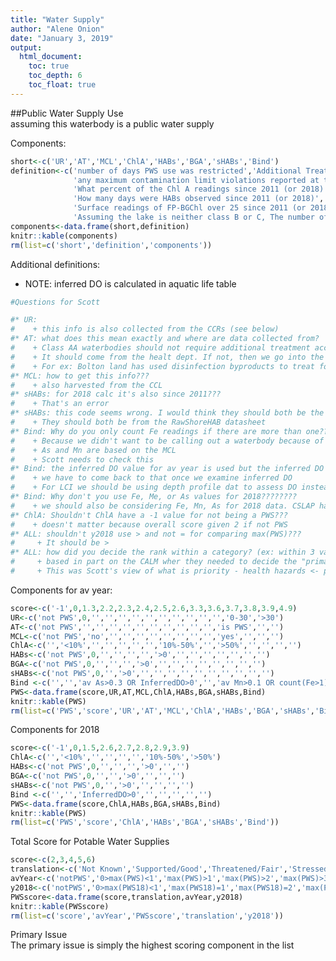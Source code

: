 ```yaml
---
title: "Water Supply"
author: "Alene Onion"
date: "January 3, 2019"
output:  
  html_document:
    toc: true
    toc_depth: 6
    toc_float: true
---
```


##Public Water Supply Use  
assuming this waterbody is a public water supply    

Components:  
```r
short<-c('UR','AT','MCL','ChlA','HABs','BGA','sHABs','Bind')
definition<-c('number of days PWS use was restricted','Additional Treatment',
              'any maximum contamination limit violations reported at the public water supply',
              'What percent of the Chl A readings since 2011 (or 2018) exceeded the standard (class AA standard is >4, class A standard is >6)',
              'How many days were HABs observed since 2011 (or 2018)',
              'Surface readings of FP-BGChl over 25 since 2011 (or 2018)','Count of shoreline habs that have FP-BGChl reading over 25 since 2011',
              'Assuming the lake is neither class B or C, The number of Fe, Mn, As hypolimnion samples that exceeded thresholds OR using inferred DO from aquatic life')
components<-data.frame(short,definition)
knitr::kable(components)
rm(list=c('short','definition','components'))
```

Additional definitions:   

* NOTE: inferred DO is calculated in aquatic life table  

```r
#Questions for Scott   

#* UR:  
#    + this info is also collected from the CCRs (see below)  
#* AT: what does this mean exactly and where are data collected from?  
#    + Class AA waterbodies should not require additional treatment according to the classification  
#    + It should come from the healt dept. If not, then we go into the CCRs - consumer confidence municipality reports #(required by law to report treatment)  
#    + For ex: Bolton land has used disinfection byproducts to treat for algae  
#* MCL: how to get this info???  
#    + also harvested from the CCL  
#* sHABs: for 2018 calc it's also since 2011???  
#    + That's an error
#* sHABs: this code seems wrong. I would think they should both be the same spreadsheet (it is in the swimming sHABs): #COUNTIFS(RawShoreHAB!$AC$2:$AC$500,">25",RawSurfaceAll!$AP$2:$AP$500,">2011")
#    + They should both be from the RawShoreHAB datasheet   
#* Bind: Why do you only count Fe readings if there are more than one???     
#    + Because we didn't want to be calling out a waterbody because of a single measurement  
#    + As and Mn are based on the MCL  
#    + Scott needs to check this  
#* Bind: the inferred DO value for av year is used but the inferred DO assessment is used for 2018????  
#    + we have to come back to that once we examine inferred DO  
#    + For LCI we should be using depth profile dat to assess DO instead  
#* Bind: Why don't you use Fe, Me, or As values for 2018????????  
#    + we should also be considering Fe, Mn, As for 2018 data. CSLAP hasn't been collecting this data in recent years.  
#* ChlA: Shouldn't ChlA have a -1 value for not being a PWS???   
#    + doesn't matter because overall score given 2 if not PWS
#* ALL: shouldn't y2018 use > and not = for comparing max(PWS)??? 
#     + It should be >
#* ALL: how did you decide the rank within a category? (ex: within 3 valuse = impaired)  
#     + based in part on the CALM wher they needed to decide the "primary pollutant"  
#     + This was Scott's view of what is priority - health hazards <- persistant pollutant, occurs continuously    
```

Components for av year:  
```r
score<-c('-1',0,1.3,2.2,2.3,2.4,2.5,2.6,3.3,3.6,3.7,3.8,3.9,4.9)
UR<-c('not PWS',0,'','','','','','','','','','','0-30','>30')
AT<-c('not PWS','','','','','','','','','','','is PWS','','')
MCL<-c('not PWS','no','','','','','','','','','yes','','','')
ChlA<-c('','<10%','','','','','','10%-50%','','>50%','','','','')
HABs<-c('not PWS',0,'','','','','>0','','','','','','','')
BGA<-c('not PWS',0,'','','','>0','','','','','','','','')
sHABs<-c('not PWS',0,'','>0','','','','','','','','','','')
Bind <-c('','','av As>0.3 OR InferredDO>0','','av Mn>0.1 OR count(Fe>1)>1','','','','count(Fe>10)>1','','','','','')
PWS<-data.frame(score,UR,AT,MCL,ChlA,HABs,BGA,sHABs,Bind)
knitr::kable(PWS)
rm(list=c('PWS','score','UR','AT','MCL','ChlA','HABs','BGA','sHABs','Bind'))
```	

Components for 2018
```r
score<-c('-1',0,1.5,2.6,2.7,2.8,2.9,3.9)
ChlA<-c('','<10%','','','','','10%-50%','>50%')
HABs<-c('not PWS',0,'','','','>0','','')
BGA<-c('not PWS',0,'','','>0','','','')
sHABs<-c('not PWS',0,'','>0','','','','')
Bind <-c('','','InferredDO>0','','','','','')
PWS<-data.frame(score,ChlA,HABs,BGA,sHABs,Bind)
knitr::kable(PWS)
rm(list=c('PWS','score','ChlA','HABs','BGA','sHABs','Bind'))

```	


Total Score for Potable Water Supplies    
```r
score<-c(2,3,4,5,6)
translation<-c('Not Known','Supported/Good','Threatened/Fair','Stressed/Poor','Impaired')
avYear<-c('notPWS','0>max(PWS)<1','max(PWS)>1','max(PWS)>2','max(PWS)>3')
y2018<-c('notPWS','0>max(PWS18)<1','max(PWS18)=1','max(PWS18)=2','max(PWS18)=3')
PWSscore<-data.frame(score,translation,avYear,y2018)
knitr::kable(PWSscore)
rm(list=c('score','avYear','PWSscore','translation','y2018'))
```	

Primary Issue  
The primary issue is simply the highest scoring component in the list  
